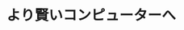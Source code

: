 ﻿---
title: "より賢いコンピューターへ"
category: "情報理工"
vol: "66"
interviewee: "杉山 将"
url: ""
tags: []
pdf: "66-3-sugiyama.pdf"
facephoto: ""
career: ""
preface: "機械学習と呼ばれる技術は、様々な形で私たち の生活を支えている。平仮名の漢字変換、インター ネット検索、指紋認証、ゲームの AI、例を挙げ ればきりがない。 杉山研究室ではそれぞれの応用例に対して個別 に取り組むことよりも、それらに共通する課題の 解決に力をそそいでいる。 その中でも『密度比』という考え方は、応用例 の多くに共通する課題を解決できる。今回の取材 では密度比とそのさまざまな応用例について話を 伺った。"
---
